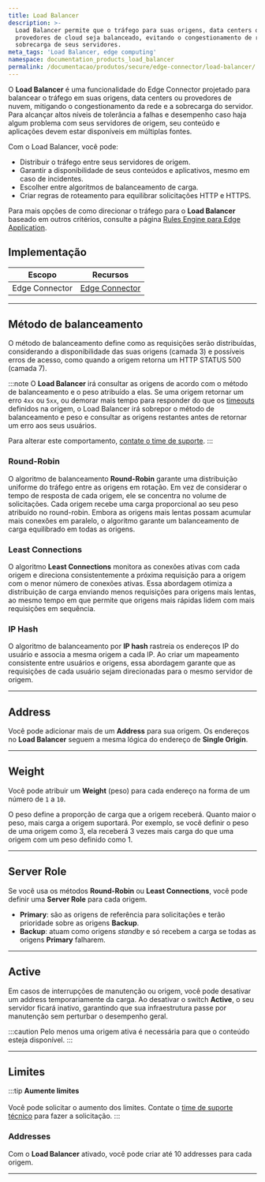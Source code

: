 ```yaml
---
title: Load Balancer
description: >-
  Load Balancer permite que o tráfego para suas origens, data centers ou
  provedores de cloud seja balanceado, evitando o congestionamento de rede e a
  sobrecarga de seus servidores.
meta_tags: 'Load Balancer, edge computing'
namespace: documentation_products_load_balancer
permalink: /documentacao/produtos/secure/edge-connector/load-balancer/
---
```



O **Load Balancer** é uma funcionalidade do Edge Connector projetado para balancear o tráfego em suas origens, data centers ou provedores de nuvem, mitigando o congestionamento da rede e a sobrecarga do servidor. Para alcançar altos níveis de tolerância a falhas e desempenho caso haja algum problema com seus servidores de origem, seu conteúdo e aplicações devem estar disponíveis em múltiplas fontes.

Com o Load Balancer, você pode:

- Distribuir o tráfego entre seus servidores de origem.
- Garantir a disponibilidade de seus conteúdos e aplicativos, mesmo em caso de incidentes.
- Escolher entre algoritmos de balanceamento de carga.
- Criar regras de roteamento para equilibrar solicitações HTTP e HTTPS.

Para mais opções de como direcionar o tráfego para o **Load Balancer** baseado em outros critérios, consulte a página [Rules Engine para Edge Application](/pt-br/documentacao/produtos/build/edge-application/rules-engine/).

## Implementação

| Escopo | Recursos |
| --- | --- |
| Edge Connector | [Edge Connector](/pt-br/documentacao/produtos/secure/edge-connector/) |

---

## Método de balanceamento

O método de balanceamento define como as requisições serão distribuídas, considerando a disponibilidade das suas origens (camada 3) e possíveis erros de acesso, como quando a origem retorna um HTTP STATUS 500 (camada 7).

:::note
O **Load Balancer** irá consultar as origens de acordo com o método de balanceamento e o peso atribuído a elas. Se uma origem retornar um erro `4xx` ou `5xx`, ou demorar mais tempo para responder do que os [timeouts](/pt-br/documentacao/produtos/build/edge-application/origins/#timeouts) definidos na origem, o Load Balancer irá sobrepor o método de balanceamento e peso e consultar as origens restantes antes de retornar um erro aos seus usuários.

Para alterar este comportamento, [contate o time de suporte](https://tickets.azion.com/en/support/loginpt-BR/support/login).
:::

### Round-Robin

O algoritmo de balanceamento **Round-Robin** garante uma distribuição uniforme do tráfego entre as origens em rotação. Em vez de considerar o tempo de resposta de cada origem, ele se concentra no volume de solicitações. Cada origem recebe uma carga proporcional ao seu peso atribuído no round-robin. Embora as origens mais lentas possam acumular mais conexões em paralelo, o algoritmo garante um balanceamento de carga equilibrado em todas as origens.

### Least Connections

O algoritmo **Least Connections** monitora as conexões ativas com cada origem e direciona consistentemente a próxima requisição para a origem com o menor número de conexões ativas. Essa abordagem otimiza a distribuição de carga enviando menos requisições para origens mais lentas, ao mesmo tempo em que permite que origens mais rápidas lidem com mais requisições em sequência.

### IP Hash

O algoritmo de balanceamento por **IP hash** rastreia os endereços IP do usuário e associa a mesma origem a cada IP. Ao criar um mapeamento consistente entre usuários e origens, essa abordagem garante que as requisições de cada usuário sejam direcionadas para o mesmo servidor de origem.

---

## Address

Você pode adicionar mais de um **Address** para sua origem. Os endereços no **Load Balancer** seguem a mesma lógica do endereço de **Single Origin**.

<LinkButton link="/pt-br/documentacao/produtos/build/edge-application/origins/#address" label="Saiba mais sobre origin addresses" />

---

## Weight

Você pode atribuir um **Weight** (peso) para cada endereço na forma de um número de `1` a `10`.

O peso define a proporção de carga que a origem receberá. Quanto maior o peso, mais carga a origem suportará. Por exemplo, se você definir o peso de uma origem como 3, ela receberá 3 vezes mais carga do que uma origem com um peso definido como 1.

---

## Server Role

Se você usa os métodos **Round-Robin** ou **Least Connections**, você pode definir uma **Server Role** para cada origem.

- **Primary**: são as origens de referência para solicitações e terão prioridade sobre as origens **Backup**.
- **Backup**: atuam como origens *standby* e só recebem a carga se todas as origens **Primary** falharem.

---

## Active

Em casos de interrupções de manutenção ou origem, você pode desativar um address temporariamente da carga. Ao desativar o switch **Active**, o seu servidor ficará inativo, garantindo que sua infraestrutura passe por manutenção sem perturbar o desempenho geral.

:::caution
Pelo menos uma origem ativa é necessária para que o conteúdo esteja disponível.
:::

---

## Limites

:::tip
**Aumente limites** <br></br>
Você pode solicitar o aumento dos limites. Contate o [time de suporte técnico](/pt-br/documentacao/servicos/suporte/) para fazer a solicitação.
:::

### Addresses

Com o **Load Balancer** ativado, você pode criar até 10 addresses para cada origem.



---

